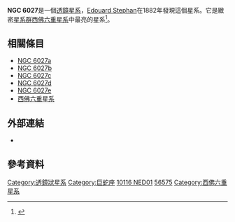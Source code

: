 {{Infobox Galaxy
| name = [[New_General_Catalogue|NGC]] 6027
| image = [[File:Ngc_6027.jpg|300px]]
| caption = [[哈伯太空望遠鏡|哈伯太空望遠鏡]] (HST)的NGC 6027影像。
| credit= HST/[[NASA|NASA]]/[[ESA|ESA]].
| epoch =
| ra = {{RA|15|59|12.5}}<ref name="ned">{{cite web
  | title=NASA/IPAC Extragalactic Database
  | work=Results for NGC 6027
  | url=http://nedwww.ipac.caltech.edu/
  | accessdate=2007-04-06
  | archive-date=2011-05-14
  | archive-url=https://web.archive.org/web/20110514100451/http://nedwww.ipac.caltech.edu/
  | dead-url=no
  }}</ref>
| dec = {{DEC|+20|45|48}}<ref name="ned" />
| constellation name = [[巨蛇座|巨蛇座]]
| z = 4447 ± 11 公里/秒<ref name="ned" />
| dist_ly = ~190M ly
| type = S0 pec.<ref name="ned" />
| appmag_v = 14.7<ref name="ned" />
| size_v = 0′.4 × 0′.2<ref name="ned" />
| notes =
| names = [[Uppsala_General_Catalogue|UGC]] 10116 NED01<ref name="ned" />, [[Principal_Galaxies_Catalogue|PGC]] 56575<ref name="ned" />
}}

'''NGC 6027'''是一個[[透鏡星系|透鏡星系]]，[[Edouard_Stephan|Edouard Stephan]]在1882年發現這個星系。它是緻密[[星系群|星系群]][[西佛六重星系|西佛六重星系]]中最亮的星系<ref name="SEDS">{{cite web
  | title=Seyfert's Sextet at SEDS.org
  | url=http://www.seds.org/~spider/spider/Misc/seyfert6.html
  | accessdate=2007-04-06
  | deadurl=yes
  | archiveurl=https://web.archive.org/web/20070227143018/http://www.seds.org/~spider/spider/Misc/seyfert6.html
  | archivedate=2007-02-27
  }}</ref>。

== 相關條目 ==

* [[NGC_6027a|NGC 6027a]]
* [[NGC_6027b|NGC 6027b]]
* [[NGC_6027c|NGC 6027c]]
* [[NGC_6027d|NGC 6027d]]
* [[NGC_6027e|NGC 6027e]]
* [[西佛六重星系|西佛六重星系]]

== 外部連結 ==
* {{WikiSky}}

== 參考資料 ==

{{reflist}}
{{Sky|15|59|12.5|+|20|45|48|190000000}}
{{galaxy-stub}}

[[Category:透鏡狀星系|Category:透鏡狀星系]]
[[Category:巨蛇座|Category:巨蛇座]]
[[Category:UGC天體|10116 NED01]]
[[Category:PGC天體|56575]]
[[Category:西佛六重星系|Category:西佛六重星系]]
